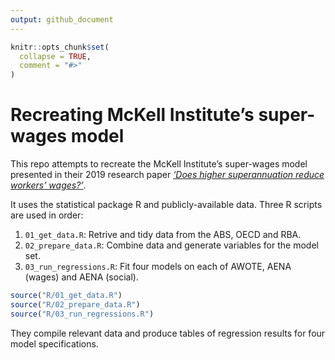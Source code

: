 ```yaml
---
output: github_document
---
```


<!-- README.md is generated from README.Rmd. Please edit that file -->

```r
knitr::opts_chunk$set(
  collapse = TRUE,
  comment = "#>"
)
```


# Recreating McKell Institute's super-wages model

This repo attempts to recreate the McKell Institute's super-wages model presented in their 2019 research paper [_'Does higher superannuation reduce workers’ wages?'_](https://mckellinstitute.org.au/app/uploads/Does-higher-superannuation-reduce-wages.pdf). 

It uses the statistical package R and publicly-available data. Three R scripts are used in order:

1. `01_get_data.R`: Retrive and tidy data from the ABS, OECD and RBA.
2. `02_prepare_data.R`: Combine data and generate variables for the model set.
3. `03_run_regressions.R`: Fit four models on each of AWOTE, AENA (wages) and AENA (social).

```r
source("R/01_get_data.R")
source("R/02_prepare_data.R")
source("R/03_run_regressions.R")
```

They compile relevant data and produce tables of regression results for four model specifications.

